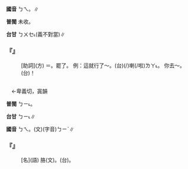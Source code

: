 
=={{ruby|唄|ㄅㄟ}}==



'''國音''' <rt>ㄅㄟ</rt>。{{ruby|(文)|ㄅㄞˋ}}∥

'''普閩''' 未收。

'''台甘''' <rt>ㄅㄨㆤ˪</rt>(義不對當)∥

    

==='''『{{ruby|唄|ㄅㄟ}}』'''===
: [助詞](方) ＝{{ruby|吧|ㄅㄚ}}。罷了。 例：這就行了～。(台){{ruby|按|ㄢ˪}}{{ruby|爾|ㄋㄧ}}{{ruby|/|ㄋㆤ}}{{ruby|著|ㄉㄧㄜㆷ}}(/{{ruby|都|ㄉㄜ˫}}){{ruby|好|ㄏㄜˋ}}喇(/啦)<rt>ㄌㄚ˪</rt>。 你去～。(台){{ruby|抑|ㄚㆷ ͘}}{{ruby|無|ㆠㄜˊ}}{{ruby|汝|ㄌㄧˋ}}{{ruby|去|ㄎㄧ˪}}{{ruby|喏|ㄋㆦㆷ}}！
    

=={{ruby|臂|·ㄅㄟˋ}}{{ruby|←|ㄅㄧˋ}}==

　←卑義切，寘韻

'''普閩''' <rt>ㄅㄧ˪</rt>。

'''台甘''' <rt>ㄅㄧ˪</rt>∥

'''國音''' <rt>ㄅㄟ</rt>。(文)(字音)<rt>ㄅㄧˋ</rt>∥

    

==='''『{{ruby|胳|ㄍㄜ}}{{ruby|臂|·ㄅㄟˋ}}』'''===
: [名](語) 胳{{ruby|膊|ㄅㄛˊ}}(文)。(台){{ruby|手|ㄑㄧㄨˋ}}{{ruby|骨|ㄍㄨㆵ}}。
    
